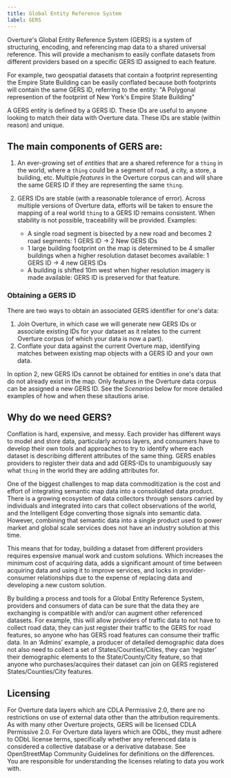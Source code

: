 ```yaml
---
title: Global Entity Reference System
label: GERS
---
```


Overture's Global Entity Reference System (GERS) is a system of structuring, encoding, and referencing map data to a shared universal reference. This will provide a mechanism to easily conflate datasets from different providers based on a specific GERS ID assigned to each feature.

For example, two geospatial datasets that contain a footprint representing the Empire State Building can be easily conflated because both footprints will contain the same GERS ID, referring to the entity: "A Polygonal represention of the footprint of New York's Empire State Building"

A GERS entity is defined by a GERS ID. These IDs are useful to anyone looking to match their data with Overture data. These IDs are stable (within reason) and unique.

## The main components of GERS are:

1. An ever-growing set of _entities_ that are a shared reference for a `thing` in the world, where a `thing` could be a segment of road, a city, a store, a building, etc. Multiple _features_ in the Overture corpus can and will share the same GERS ID if they are representing the same `thing`.

2.  GERS IDs are stable (with a reasonable tolerance of error). Across multiple versions of Overture data, efforts will be taken to ensure the mapping of a real world `thing` to a GERS ID remains consistent. When stability is not possible, traceability will be provided. Examples:
    - A single road segment is bisected by a new road and becomes 2 road segments: 1 GERS ID -> 2 New GERS IDs
    - 1 large building footprint on the map is determined to be 4 smaller buildings when a higher resolution dataset becomes available: 1 GERS ID -> 4 new GERS IDs
    - A building is shifted 10m west when higher resolution imagery is made available: GERS ID is preserved for that feature.

### Obtaining a GERS ID
There are two ways to obtain an associated GERS identifier for one's data:

1. Join Overture, in which case we will generate new GERS IDs or associate existing IDs for your dataset as it relates to the current Overture corpus (of which your data is now a part).
2. Conflate your data against the current Overture map, identifying matches between existing map objects with a GERS ID and your own data.

In option 2, new GERS IDs cannot be obtained for entities in one's data that do not already exist in the map. Only features in the Overture data corpus can be assigned a new GERS ID. See the _Scenarios_ below for more detailed examples of how and when these sitautions arise.


## Why do we need GERS?

Conflation is hard, expensive, and messy. Each provider has different ways to model and store data, particularly across layers, and consumers have to develop their own tools and approaches to try to identify where each dataset is describing different attributes of the same thing. GERS enables providers to register their data and add GERS-IDs to unambiguously say what `thing` in the world they are adding attributes for.

One of the biggest challenges to map data commoditization is the cost and effort of integrating semantic map data into a consolidated data product. There is a growing ecosystem of data collectors through sensors carried by individuals and integrated into cars that collect observations of the world, and the Intelligent Edge converting those signals into semantic data. However, combining that semantic data into a single product used to power market and global scale services does not have an industry solution at this time.

This means that for today, building a dataset from different providers requires expensive manual work and custom solutions. Which increases the minimum cost of acquiring data, adds a significant amount of time between acquiring data and using it to improve services, and locks in provider-consumer relationships due to the expense of replacing data and developing a new custom solution.

By building a process and tools for a Global Entity Reference System, providers and consumers of data can be sure that the data they are exchanging is compatible with and/or can augment other referenced datasets. For example, this will allow providers of traffic data to not have to collect road data, they can just register their traffic to the GERS for road features, so anyone who has GERS road features can consume their traffic data. In an ‘Admins’ example, a producer of detailed demographic data does not also need to collect a set of States/Counties/Cities, they can ‘register’ their demographic elements to the State/County/City feature, so that anyone who purchases/acquires their dataset can join on GERS registered States/Counties/City features.


## Licensing
For Overture data layers which are CDLA Permissive 2.0, there are no restrictions on use of external data other than the attribution requirements.  As with many other Overture projects, GERS will be licensed CDLA Permissive 2.0.
For Overture data layers which are ODbL, they must adhere to ODbL license terms, specifically whether any referenced data is considered a collective database or a derivative database. See OpenStreetMap Community Guidelines for definitions on the differences.
You are responsible for understanding the licenses relating to data you work with.
